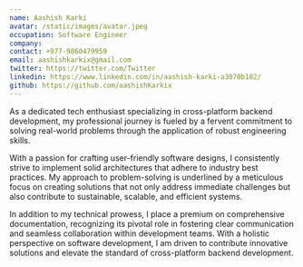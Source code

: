 ```yaml
---
name: Aashish Karki
avatar: /static/images/avatar.jpeg
occupation: Software Engineer
company:
contact: +977-9860479959
email: aashishkarkix@gmail.com
twitter: https://twitter.com/Twitter
linkedin: https://www.linkedin.com/in/aashish-karki-a3070b182/
github: https://github.com/aashishKarkix
---
```


As a dedicated tech enthusiast specializing in cross-platform backend development, my professional journey is fueled by a fervent commitment to solving real-world problems through the application of robust engineering skills.

With a passion for crafting user-friendly software designs, I consistently strive to implement solid architectures that adhere to industry best practices. My approach to problem-solving is underlined by a meticulous focus on creating solutions that not only address immediate challenges but also contribute to sustainable, scalable, and efficient systems.

In addition to my technical prowess, I place a premium on comprehensive documentation, recognizing its pivotal role in fostering clear communication and seamless collaboration within development teams. With a holistic perspective on software development, I am driven to contribute innovative solutions and elevate the standard of cross-platform backend development.
